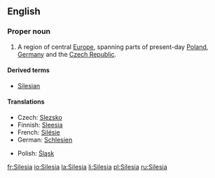 ==English==

===Proper noun===
{{wikipedia}}
{{en-proper noun}}

# A region of central [[Europe]], spanning parts of present-day [[Poland]], [[Germany]] and the [[Czech Republic]].

====Derived terms====
*[[Silesian]]

====Translations====
{{trans-top|region}}
*Czech: [[Slezsko]] {{n}}
*Finnish: [[Sleesia]]
*French: [[Silésie]] {{f}}
*German: [[Schlesien]]
{{trans-mid}}
*Polish: [[Śląsk]] {{m}}
{{trans-bottom}}

[[fr:Silesia]]
[[io:Silesia]]
[[la:Silesia]]
[[li:Silesia]]
[[pl:Silesia]]
[[ru:Silesia]]